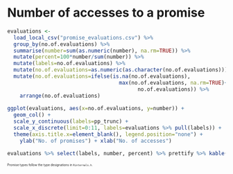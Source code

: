 # Number of accesses to a promise

``` r
evaluations <- 
  load_local_csv("promise_evaluations.csv") %>%
  group_by(no.of.evaluations) %>% 
  summarise(number=sum(as.numeric(number), na.rm=TRUE)) %>% 
  mutate(percent=100*number/sum(number)) %>%
  mutate(labels=no.of.evaluations) %>%
  mutate(no.of.evaluations=as.numeric(as.character(no.of.evaluations)))  %>%
  mutate(no.of.evaluations=ifelse(is.na(no.of.evaluations),
                        	  	    max(no.of.evaluations, na.rm=TRUE)+1, 
				                          no.of.evaluations)) %>% 
	arrange(no.of.evaluations)
										      
ggplot(evaluations, aes(x=no.of.evaluations, y=number)) + 
  geom_col() +
  scale_y_continuous(labels=pp_trunc) +
  scale_x_discrete(limit=0:11, labels=evaluations %>% pull(labels)) +
  theme(axis.title.x=element_blank(), legend.position="none") +
	ylab("No. of promises") + xlab("No. of accesses")

evaluations %>% select(labels, number, percent) %>% prettify %>% kable(col.names=c("no. of evaluations","number","percentage"), align="lrr")
``` 

<div style="font-size: 50%">
Promise types follow the type designations in ``Rinternals.h``.  
</div>
